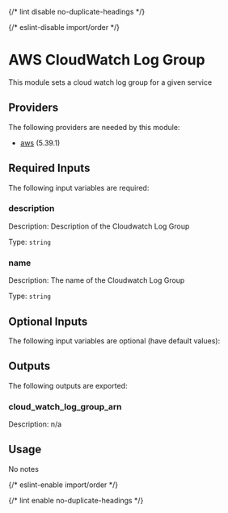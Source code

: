 
{/* lint disable no-duplicate-headings */}

{/* eslint-disable import/order */}
<ModuleHeader name="aws_cloudwatch_log_group" sourceHref="https://github.com/Panfactum/stack/tree/__PANFACTUM_VERSION_MAIN__/packages/infrastructure/aws_cloudwatch_log_group" status="stable" type="submodule"/>

# AWS CloudWatch Log Group

This module sets a cloud watch log group for a given service

## Providers

The following providers are needed by this module:

- [aws](https://registry.terraform.io/providers/hashicorp/aws/5.39.1/docs) (5.39.1)

## Required Inputs

The following input variables are required:

### description

Description: Description of the Cloudwatch Log Group

Type: `string`

### name

Description: The name of the Cloudwatch Log Group

Type: `string`

## Optional Inputs

The following input variables are optional (have default values):









## Outputs

The following outputs are exported:

### cloud\_watch\_log\_group\_arn

Description: n/a

## Usage

No notes

{/* eslint-enable import/order */}

{/* lint enable no-duplicate-headings */}
